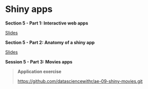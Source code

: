 # Shiny apps

::: slide-deck
**Section 5 - Part 1: Interactive web apps**

::: slides
[Slides](https://datascienceandrhome.netlify.app/course-materials/slides/u5-d03-interactive-web-app/u5-d03-interactive-web-app.html#1)
:::
:::

::: slide-deck
**Section 5 - Part 2: Anatomy of a shiny app**

::: slides
[Slides](https://datascienceandrhome.netlify.app/course-materials/slides/u5-d05-shiny-1/u5-d05-shiny-1.pdf)
:::
:::

::: application-exercise
**Session 5 - Part 3: Movies apps**

> **Application exercise**
>
> <https://github.com/datasciencewithr/ae-09-shiny-movies.git>
:::
